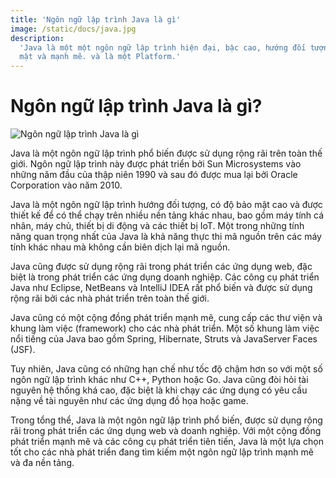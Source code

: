 ```yaml
---
title: 'Ngôn ngữ lập trình Java là gì'
image: /static/docs/java.jpg
description:
  'Java là một một ngôn ngữ lập trình hiện đại, bậc cao, hướng đối tượng, bảo
  mật và mạnh mẽ. và là một Platform.'
---
```


# Ngôn ngữ lập trình Java là gì?

![Ngôn ngữ lập trình Java là gì](/static/docs/java.jpg)

Java là một ngôn ngữ lập trình phổ biến được sử dụng rộng rãi trên toàn thế
giới. Ngôn ngữ lập trình này được phát triển bởi Sun Microsystems vào những năm
đầu của thập niên 1990 và sau đó được mua lại bởi Oracle Corporation vào
năm 2010.

Java là một ngôn ngữ lập trình hướng đối tượng, có độ bảo mật cao và được thiết
kế để có thể chạy trên nhiều nền tảng khác nhau, bao gồm máy tính cá nhân, máy
chủ, thiết bị di động và các thiết bị IoT. Một trong những tính năng quan trọng
nhất của Java là khả năng thực thi mã nguồn trên các máy tính khác nhau mà không
cần biên dịch lại mã nguồn.

Java cũng được sử dụng rộng rãi trong phát triển các ứng dụng web, đặc biệt là
trong phát triển các ứng dụng doanh nghiệp. Các công cụ phát triển Java như
Eclipse, NetBeans và IntelliJ IDEA rất phổ biến và được sử dụng rộng rãi bởi các
nhà phát triển trên toàn thế giới.

Java cũng có một cộng đồng phát triển mạnh mẽ, cung cấp các thư viện và khung
làm việc (framework) cho các nhà phát triển. Một số khung làm việc nổi tiếng của
Java bao gồm Spring, Hibernate, Struts và JavaServer Faces (JSF).

Tuy nhiên, Java cũng có những hạn chế như tốc độ chậm hơn so với một số ngôn ngữ
lập trình khác như C++, Python hoặc Go. Java cũng đòi hỏi tài nguyên hệ thống
khá cao, đặc biệt là khi chạy các ứng dụng có yêu cầu nặng về tài nguyên như các
ứng dụng đồ họa hoặc game.

Trong tổng thể, Java là một ngôn ngữ lập trình phổ biến, được sử dụng rộng rãi
trong phát triển các ứng dụng web và doanh nghiệp. Với một cộng đồng phát triển
mạnh mẽ và các công cụ phát triển tiên tiến, Java là một lựa chọn tốt cho các
nhà phát triển đang tìm kiếm một ngôn ngữ lập trình mạnh mẽ và đa nền tảng.
